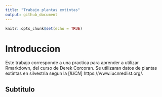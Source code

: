 ```yaml
---
title: "Trabajo plantas extintas"
output: github_document
---
```


```r
knitr::opts_chunk$set(echo = TRUE)
```

 
# Introduccion

Este trabajo corresponde a una practica para aprender a utilizar Rmarkdown, del curso de Derek Corcoran. Se utilizaran datos de plantas extintas en silvestria segun la [*IUCN*] https://www.iucnredlist.org/.

## Subtitulo
